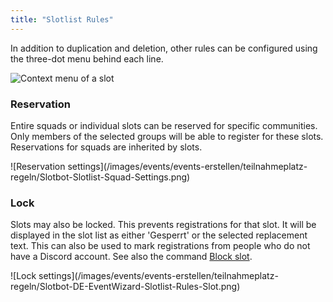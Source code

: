 ```yaml
---
title: "Slotlist Rules"
---
```


In addition to duplication and deletion, other rules can be configured using the three-dot menu behind each line.

![Context menu of a slot](/images/events/events-erstellen/teilnahmeplatz-regeln/Slotbot-DE-EventWizard-Slotlist-Rules.png)

### Reservation

Entire squads or individual slots can be reserved for specific communities. Only members of the selected groups will be able to register for these slots. Reservations for squads are inherited by slots.

<Frame>
	![Reservation settings](/images/events/events-erstellen/teilnahmeplatz-regeln/Slotbot-Slotlist-Squad-Settings.png)
</Frame>

### Lock

Slots may also be locked. This prevents registrations for that slot. It will be displayed in the slot list as either 'Gesperrt' or the selected replacement text. This can also be used to mark registrations from people who do not have a Discord account. See also the command [Block slot](/en/integrations/discord/bot-commands/block-slot).

<Frame>
	![Lock settings](/images/events/events-erstellen/teilnahmeplatz-regeln/Slotbot-DE-EventWizard-Slotlist-Rules-Slot.png)
</Frame>
